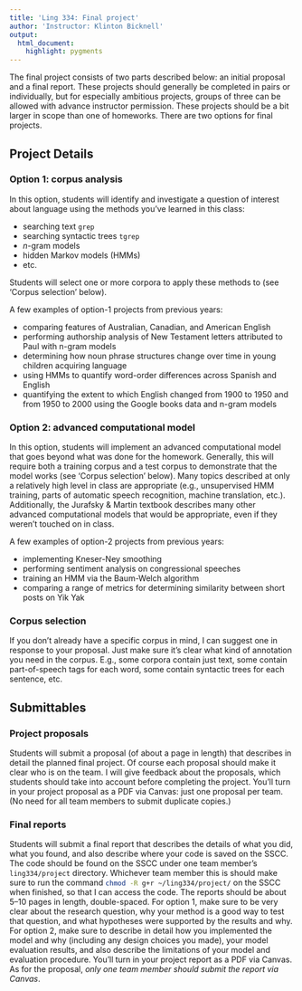 ```yaml
---
title: 'Ling 334: Final project'
author: 'Instructor: Klinton Bicknell'
output:
  html_document:
    highlight: pygments
---
```


The final project consists of two parts described below: an initial proposal and a final report. These projects should generally be completed in pairs or individually, but for especially ambitious projects, groups of three can be allowed with advance instructor permission. These projects should be a bit larger in scope than one of homeworks. There are two options for final projects.

## Project Details

### Option 1: corpus analysis

In this option, students will identify and investigate a question of interest about language using the methods you've learned in this class:

* searching text `grep`
* searching syntactic trees `tgrep`
* $n$-gram models
* hidden Markov models (HMMs)
* etc.

Students will select one or more corpora to apply these methods to (see 'Corpus selection' below).

A few examples of option-1 projects from previous years:

* comparing features of Australian, Canadian, and American English
* performing authorship analysis of New Testament letters attributed to Paul with n-gram models
* determining how noun phrase structures change over time in young children acquiring language
* using HMMs to quantify word-order differences across Spanish and English
* quantifying the extent to which English changed from 1900 to 1950 and from 1950 to 2000 using the Google books data and n-gram models

### Option 2: advanced computational model

In this option, students will implement an advanced computational model that goes beyond what was done for the homework. Generally, this will require both a training corpus and a test corpus to demonstrate that the model works (see 'Corpus selection' below). Many topics described at only a relatively high level in class are appropriate (e.g., unsupervised HMM training, parts of automatic speech recognition, machine translation, etc.). Additionally, the Jurafsky & Martin textbook describes many other advanced computational models that would be appropriate, even if they weren't touched on in class.

A few examples of option-2 projects from previous years:

* implementing Kneser-Ney smoothing
* performing sentiment analysis on congressional speeches
* training an HMM via the Baum-Welch algorithm
* comparing a range of metrics for determining similarity between short posts on Yik Yak

### Corpus selection

If you don't already have a specific corpus in mind, I can suggest one in response to your proposal. Just make sure it's clear what kind of annotation you need in the corpus. E.g., some corpora contain just text, some contain part-of-speech tags for each word, some contain syntactic trees for each sentence, etc.


## Submittables

### Project proposals

Students will submit a proposal (of about a page in length) that describes in detail the planned final project. Of course each proposal should make it clear who is on the team. I will give feedback about the proposals, which students should take into account before completing the project. You'll turn in your project proposal as a PDF via Canvas: just one proposal per team. (No need for all team members to submit duplicate copies.)


### Final reports

Students will submit a final report that describes the details of what you did, what you found, and also describe where your code is saved on the SSCC. The code should be found on the SSCC under one team member's `ling334/project` directory. Whichever team member this is should make sure to run the command `chmod -R g+r ~/ling334/project/`{.bash} on the SSCC when finished, so that I can access the code. The reports should be about 5--10 pages in length, double-spaced. For option 1, make sure to be very clear about the research question, why your method is a good way to test that question, and what hypotheses were supported by the results and why. For option 2, make sure to describe in detail how you implemented the model and why (including any design choices you made), your model evaluation results, and also describe the limitations of your model and evaluation procedure. You'll turn in your project report as a PDF via Canvas. As for the proposal, _only one team member should submit the report via Canvas_.
